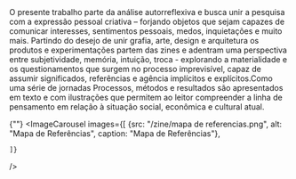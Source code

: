 
<div className="space-y-8">
  <div className="prose prose-lg max-w-none">O presente trabalho parte da análise autorreflexiva e busca unir a pesquisa com a expressão pessoal criativa – forjando objetos que sejam capazes de comunicar interesses, sentimentos pessoais, medos, inquietações e muito mais. Partindo do desejo de unir grafia, arte, design e arquitetura os produtos e experimentações partem das zines e adentram uma perspectiva  entre subjetividade, memória, intuição, troca - explorando a materialidade e os questionamentos que surgem no processo imprevisível, capaz de assumir significados, referências e agência implícitos e explícitos.Como uma série de jornadas Processos, métodos e resultados são apresentados em texto e com ilustrações que permitem ao leitor compreender a linha de pensamento em relação à situação social, econômica e cultural atual.


  {""}
  <ImageCarousel
    images={[
        {src: "/zine/mapa de referencias.png", alt: "Mapa de Referências", caption: "Mapa de Referências"},
  
    ]}
  />


</div>
